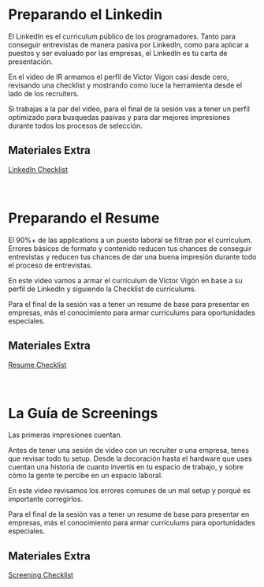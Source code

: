 # Preparando el Linkedin

El LinkedIn es el curriculum público de los programadores. Tanto para conseguir entrevistas de manera pasiva por LinkedIn, como para aplicar a puestos y
ser evaluado por las empresas, el LinkedIn es tu carta de presentación.

En el video de IR armamos el perfil de Victor Vigon casi desde cero, revisando una checklist y mostrando como luce la herramienta desde el lado de los recruiters.

Si trabajas a la par del video, para el final de la sesión vas a tener un perfil optimizado para busquedas pasivas y para dar mejores impresiones durante
todos los procesos de selección.
<br>

## Materiales Extra

[LinkedIn Checklist](https://www.notion.so/silverdev/LinkedIn-Checklist-0d76b9ab43084d7891cea7535c16c174?pvs=25)
<br>
<br>
<br>

# Preparando el Resume

El 90%+ de las applications a un puesto laboral se filtran por el currículum. Errores básicos de formato y contenido reducen tus chances de conseguir entrevistas
y reducen tus chances de dar una buena impresión durante todo el proceso de entrevistas.

En este video vamos a armar el currículum de Victor Vigón en base a su perfil de LinkedIn y siguiendo la Checklist de currículums.

Para el final de la sesión vas a tener un resume de base para presentar en empresas, más el conocimiento para armar currículums para oportunidades especiales.
<br>

## Materiales Extra

[Resume Checklist](https://www.notion.so/silverdev/Resume-Checklist-2c694cb9ee3c4c4caf34b0eb16074705?pvs=26&qid=)
<br>
<br>
<br>

# La Guía de Screenings

Las primeras impresiones cuentan.

Antes de tener una sesión de video con un recruiter o una empresa, tenes que revisar todo tu setup. Desde la decoración hasta el hardware que uses cuentan
una historia de cuanto invertis en tu espacio de trabajo, y sobre cómo la gente te percibe en un espacio laboral.

En este video revisamos los errores comunes de un mal setup y porqué es importante corregirlos.

Para el final de la sesión vas a tener un resume de base para presentar en empresas, más el conocimiento para armar currículums para oportunidades especiales.
<br>

## Materiales Extra

[Screening Checklist](https://silverdev.notion.site/Screening-Call-Checklist-ca9be463053e4ebb925ea51d649dac44)
<br>
<br>
<br>
